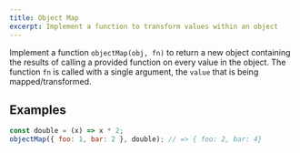 ```yaml
---
title: Object Map
excerpt: Implement a function to transform values within an object
---
```


Implement a function `objectMap(obj, fn)` to return a new object containing the results of calling a provided function on every value in the object. The function `fn` is called with a single argument, the `value` that is being mapped/transformed.

## Examples

```js
const double = (x) => x * 2;
objectMap({ foo: 1, bar: 2 }, double); // => { foo: 2, bar: 4}
```
